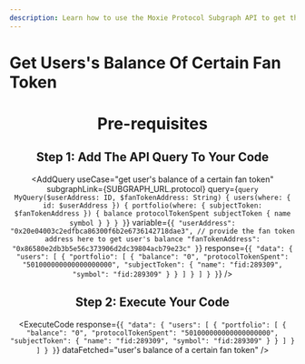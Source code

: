 ```yaml
---
description: Learn how to use the Moxie Protocol Subgraph API to get the user's balance of a certain fan token.
---
```



# Get Users's Balance Of Certain Fan Token

<Header
  useCase="get user's balance of a certain fan token"
  apiName="Moxie Protocol Subgraph"
/>

# Pre-requisites

<Prerequisites apiName="Moxie Protocol Subgraph" />

## Step 1: Add The API Query To Your Code

<AddQuery
  useCase="get user's balance of a certain fan token"
  subgraphLink={SUBGRAPH_URL.protocol}
  query={`query MyQuery($userAddress: ID, $fanTokenAddress: String) {
  users(where: { id: $userAddress }) {
    portfolio(where: { subjectToken: $fanTokenAddress }) {
      balance
      protocolTokenSpent
      subjectToken {
        name
        symbol
      }
    }
  }
}`}
  variable={`{
  "userAddress": "0x20e04003c2edfbca86300f6b2e6736142718dae3",
  // provide the fan token address here to get user's balance
  "fanTokenAddress": "0x86580e2db3b5e56c373906d2dc39804acb79e23c"
}`}
  response={`{
  "data": {
    "users": [
      {
        "portfolio": [
          {
            "balance": "0",
            "protocolTokenSpent": "501000000000000000000",
            "subjectToken": {
              "name": "fid:289309",
              "symbol": "fid:289309"
            }
          }
        ]
      }
    ]
  }
}`}
/>

## Step 2: Execute Your Code

<ExecuteCode
  response={`{
  "data": {
    "users": [
      {
        "portfolio": [
          {
            "balance": "0",
            "protocolTokenSpent": "501000000000000000000",
            "subjectToken": {
              "name": "fid:289309",
              "symbol": "fid:289309"
            }
          }
        ]
      }
    ]
  }
}`}
  dataFetched="user's balance of a certain fan token"
/>

<DeveloperSupport />

